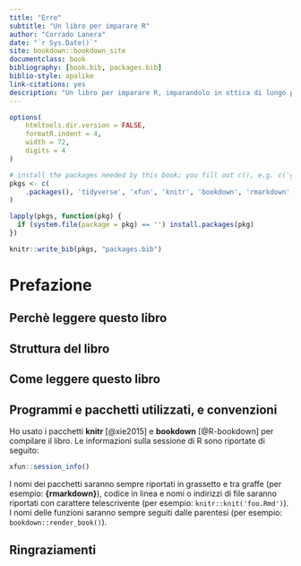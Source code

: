 ```yaml
--- 
title: "Erre"
subtitle: "Un libro per imparare R"
author: "Corrado Lanera"
date: "`r Sys.Date()`"
site: bookdown::bookdown_site
documentclass: book
bibliography: [book.bib, packages.bib]
biblio-style: apalike
link-citations: yes
description: "Un libro per imparare R, imparandolo in ottica di lungo periodo."
---
```


```r
options(
    htmltools.dir.version = FALSE,
    formatR.indent = 4,
    width = 72,
    digits = 4
)

# install the packages needed by this book; you fill out c(), e.g. c('ggplot2', 'dplyr')
pkgs <- c(
    .packages(), 'tidyverse', 'xfun', 'knitr', 'bookdown', 'rmarkdown',
)

lapply(pkgs, function(pkg) {
  if (system.file(package = pkg) == '') install.packages(pkg)
})

knitr::write_bib(pkgs, "packages.bib")
```

# Prefazione {-}


## Perchè leggere questo libro {-}

## Struttura del libro {-}

## Come leggere questo libro {-}

## Programmi e pacchetti utilizzati, e convenzioni {-}

Ho usato i pacchetti **knitr**\index{knitr} [@xie2015] e **bookdown**\index{bookdown} [@R-bookdown] per compilare il libro.
Le informazioni sulla sessione di R sono riportate di seguito:

```r
xfun::session_info()
```

I nomi dei pacchetti saranno sempre riportati in grassetto e tra graffe (per esempio: **{rmarkdown}**), codice in linea e nomi o indirizzi di file saranno riportati con carattere telescrivente (per esempio: `knitr::knit('foo.Rmd')`). I nomi delle funzioni saranno sempre seguiti dalle parentesi (per esempio: `bookdown::render_book()`).

## Ringraziamenti {-}

